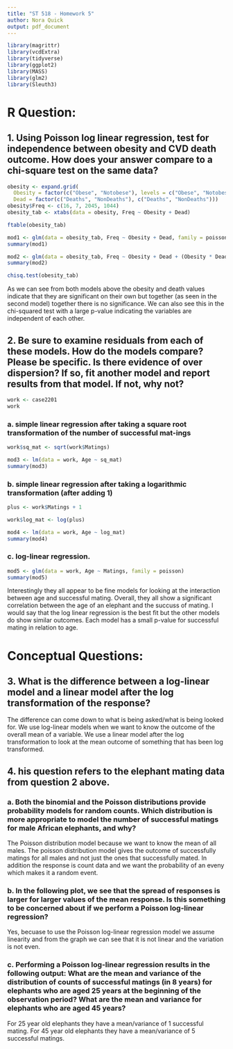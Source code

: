 ```yaml
---
title: "ST 518 - Homework 5"
author: Nora Quick
output: pdf_document
---
```


```r
library(magrittr)
library(vcdExtra)
library(tidyverse)
library(ggplot2)
library(MASS)
library(glm2)
library(Sleuth3)
```


# R Question:
## 1. Using Poisson log linear regression, test for independence between obesity and CVD death outcome. How does your answer compare to a chi-square test on the same data?
```r
obesity <- expand.grid(
  Obesity = factor(c("Obese", "Notobese"), levels = c("Obese", "Notobese")),
  Dead = factor(c("Deaths", "NonDeaths"), c("Deaths", "NonDeaths")))
obesity$Freq <- c(16, 7, 2045, 1044)
obesity_tab <- xtabs(data = obesity, Freq ~ Obesity + Dead)

ftable(obesity_tab)
```

```r
mod1 <- glm(data = obesity_tab, Freq ~ Obesity + Dead, family = poisson)
summary(mod1)

mod2 <- glm(data = obesity_tab, Freq ~ Obesity + Dead + (Obesity * Dead), family = poisson)
summary(mod2)
```

```r
chisq.test(obesity_tab)
```

As we can see from both models above the obesity and death values indicate that they are significant on their own but together (as seen in the second model) together there is no significance. We can also see this in the chi-squared test with a large p-value indicating the variables are independent of each other. 



## 2. Be sure to examine residuals from each of these models. How do the models compare? Please be specific. Is there evidence of over dispersion? If so, fit another model and report results from that model. If not, why not?

```r
work <- case2201
work
```

### a. simple linear regression after taking a square root transformation of the number of successful mat-ings

```r
work$sq_mat <- sqrt(work$Matings)

mod3 <- lm(data = work, Age ~ sq_mat) 
summary(mod3)
```

### b. simple linear regression after taking a logarithmic transformation (after adding 1)

```r
plus <- work$Matings + 1

work$log_mat <- log(plus)

mod4 <- lm(data = work, Age ~ log_mat) 
summary(mod4)
```

### c. log-linear regression.

```r
mod5 <- glm(data = work, Age ~ Matings, family = poisson)
summary(mod5)
```

Interestingly they all appear to be fine models for looking at the interaction between age and successful mating. Overall, they all show a significant correlation between the age of an elephant and the succuss of mating. I would say that the log linear regression is the best fit but the other models do show similar outcomes. Each model has a small p-value for successful mating in relation to age. 



# Conceptual Questions:
## 3.  What is the difference between a log-linear model and a linear model after the log transformation of the response?
The difference can come down to what is being asked/what is being looked for. We use log-linear models when we want to know the outcome of the overall mean of a variable. We use a linear model after the log transformation to look at the mean outcome of something that has been log transformed. 


## 4. his question refers to the elephant mating data from question 2 above.

### a. Both the binomial and the Poisson distributions provide probability models for random counts. Which distribution is more appropriate to model the number of successful matings for male African elephants, and why?
The Poisson distribution model because we want to know the mean of all males. The poisson distribution model gives the outcome of successfully matings for all males and not just the ones that successfully mated. In addition the response is count data and we want the probability of an eveny which makes it a random event.

### b. In the following plot, we see that the spread of responses is larger for larger values of the mean response. Is this something to be concerned about if we perform a Poisson log-linear regression?
Yes, becuase to use the Poisson log-linear regression model we assume linearity and from the graph we can see that it is not linear and the variation is not even.

### c. Performing a Poisson log-linear regression results in the following output: What are the mean and variance of the distribution of counts of successful matings (in 8 years) for elephants who are aged 25 years at the beginning of the observation period? What are the mean and variance for elephants who are aged 45 years?
For 25 year old elephants they have a mean/variance of 1 successful mating. For 45 year old elephants they have a mean/variance of 5 successful matings. 






